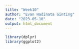 ```yaml
---
title: "Week10"
author: "Evan Hadinata Ginting"
date: "2023-05-10"
output: html_document
---
```


```r
library(dplyr)
library(ggplot2)
```

